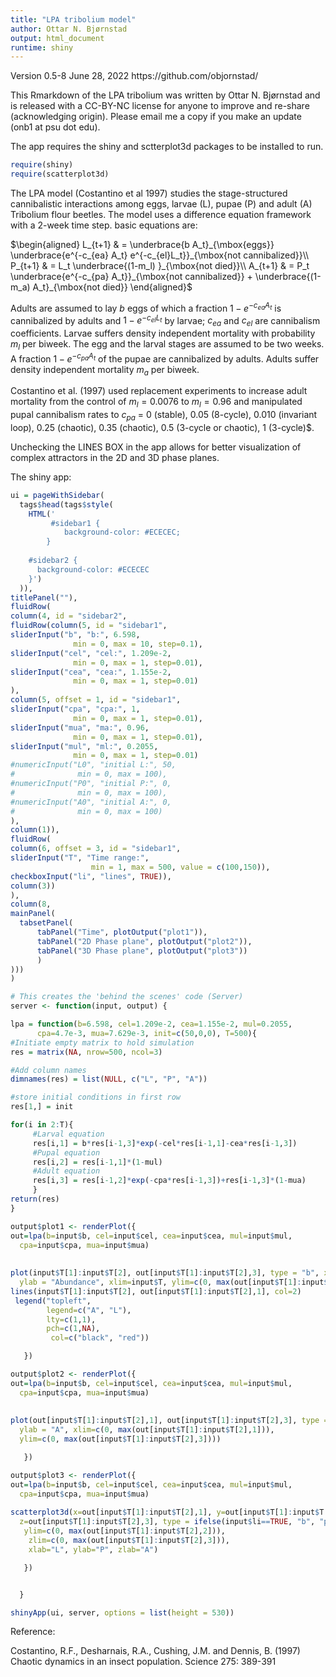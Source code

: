 ```yaml
---
title: "LPA tribolium model"
author: Ottar N. Bjørnstad
output: html_document
runtime: shiny
---
```


Version 0.5-8 June 28, 2022 
https://github.com/objornstad/

This Rmarkdown of the LPA tribolium was written by Ottar N. Bjørnstad and is released with a CC-BY-NC license for anyone to improve and re-share (acknowledging origin). Please email me a copy if you make an update (onb1 at psu dot edu).

The app requires the shiny and sctterplot3d packages to be installed to run. 
```r
require(shiny)
require(scatterplot3d)
```

The LPA model (Costantino et al 1997) studies the stage-structured cannibalistic interactions among eggs, larvae (L), pupae (P) and adult (A) Tribolium flour beetles. The model uses a difference equation framework with a 2-week time step. basic equations are:

$\begin{aligned}
L_{t+1} & = \underbrace{b A_t}_{\mbox{eggs}} \underbrace{e^{-c_{ea} A_t} e^{-c_{el}L_t}}_{\mbox{not cannibalized}}\\
P_{t+1} & =   L_t  \underbrace{(1-m_l) }_{\mbox{not died}}\\
A_{t+1} & =   P_t  \underbrace{e^{-c_{pa} A_t}}_{\mbox{not cannibalized}} + \underbrace{(1-m_a) A_t}_{\mbox{not died}}
\end{aligned}$

Adults are assumed to lay $b$ eggs of which a fraction $1-e^{-c_{ea} A_t}$ is cannibalized by adults and $1-e^{-c_{el}L_t}$ by larvae; $c_{ea}$ and $c_{el}$ are cannibalism coefficients. Larvae suffers density independent mortality with probability $m_l$ per biweek. The egg and the larval stages are assumed to be two weeks. A fraction $1-e^{-c_{pa} A_t}$ of the pupae are cannibalized by adults. Adults suffer density independent mortality $m_a$ per biweek.

Costantino et al. (1997) used replacement experiments to increase adult mortality from the control of $m_l = 0.0076$ to $m_l = 0.96$ and manipulated pupal cannibalism rates to $c_{pa}$ = 0 (stable), 0.05 (8-cycle), 0.010 (invariant loop), 0.25 (chaotic), 0.35 (chaotic), 0.5 (3-cycle or chaotic), 1 (3-cycle)$.

Unchecking the LINES BOX in the app allows for better visualization of complex attractors in the 2D and 3D phase planes.

The  shiny app:

```r
ui = pageWithSidebar(
  tags$head(tags$style(
    HTML('
         #sidebar1 {
            background-color: #ECECEC;
        }
    
    #sidebar2 {
      background-color: #ECECEC
    }')
  )),
titlePanel(""),
fluidRow(
column(4, id = "sidebar2",
fluidRow(column(5, id = "sidebar1",
sliderInput("b", "b:", 6.598,
              min = 0, max = 10, step=0.1),
sliderInput("cel", "cel:", 1.209e-2,
              min = 0, max = 1, step=0.01),
sliderInput("cea", "cea:", 1.155e-2,
              min = 0, max = 1, step=0.01)
),
column(5, offset = 1, id = "sidebar1",
sliderInput("cpa", "cpa:", 1,
              min = 0, max = 1, step=0.01),
sliderInput("mua", "ma:", 0.96,
              min = 0, max = 1, step=0.01),
sliderInput("mul", "ml:", 0.2055,
              min = 0, max = 1, step=0.01)
#numericInput("L0", "initial L:", 50,
#              min = 0, max = 100),
#numericInput("P0", "initial P:", 0,
#              min = 0, max = 100),
#numericInput("A0", "initial A:", 0,
#              min = 0, max = 100)
),
column(1)),
fluidRow(
column(6, offset = 3, id = "sidebar1",
sliderInput("T", "Time range:",
                  min = 1, max = 500, value = c(100,150)),
checkboxInput("li", "lines", TRUE)),
column(3))
),
column(8, 
mainPanel(
  tabsetPanel(
      tabPanel("Time", plotOutput("plot1")), 
      tabPanel("2D Phase plane", plotOutput("plot2")),   
      tabPanel("3D Phase plane", plotOutput("plot3"))
      )
)))
)

# This creates the 'behind the scenes' code (Server)
server <- function(input, output) {

lpa = function(b=6.598, cel=1.209e-2, cea=1.155e-2, mul=0.2055, 
      cpa=4.7e-3, mua=7.629e-3, init=c(50,0,0), T=500){
#Initiate empty matrix to hold simulation
res = matrix(NA, nrow=500, ncol=3)

#Add column names
dimnames(res) = list(NULL, c("L", "P", "A"))

#store initial conditions in first row
res[1,] = init

for(i in 2:T){
     #Larval equation
     res[i,1] = b*res[i-1,3]*exp(-cel*res[i-1,1]-cea*res[i-1,3])
     #Pupal equation
     res[i,2] = res[i-1,1]*(1-mul)
     #Adult equation
     res[i,3] = res[i-1,2]*exp(-cpa*res[i-1,3])+res[i-1,3]*(1-mua)
     }
return(res)
}

output$plot1 <- renderPlot({
out=lpa(b=input$b, cel=input$cel, cea=input$cea, mul=input$mul,
  cpa=input$cpa, mua=input$mua)
 
 
plot(input$T[1]:input$T[2], out[input$T[1]:input$T[2],3], type = "b", xlab = "Week", 
  ylab = "Abundance", xlim=input$T, ylim=c(0, max(out[input$T[1]:input$T[2],c(1,3)])))
lines(input$T[1]:input$T[2], out[input$T[1]:input$T[2],1], col=2)
 legend("topleft",
        legend=c("A", "L"),
        lty=c(1,1),
        pch=c(1,NA),
         col=c("black", "red"))

   })

output$plot2 <- renderPlot({
out=lpa(b=input$b, cel=input$cel, cea=input$cea, mul=input$mul,
  cpa=input$cpa, mua=input$mua)
 
 
plot(out[input$T[1]:input$T[2],1], out[input$T[1]:input$T[2],3], type = ifelse(input$li==TRUE, "b", "p"), xlab = "L", 
  ylab = "A", xlim=c(0, max(out[input$T[1]:input$T[2],1])), 
  ylim=c(0, max(out[input$T[1]:input$T[2],3])))

   })

output$plot3 <- renderPlot({
out=lpa(b=input$b, cel=input$cel, cea=input$cea, mul=input$mul,
  cpa=input$cpa, mua=input$mua)
 
scatterplot3d(x=out[input$T[1]:input$T[2],1], y=out[input$T[1]:input$T[2],2], 
  z=out[input$T[1]:input$T[2],3], type = ifelse(input$li==TRUE, "b", "p"), xlim=c(0, max(out[input$T[1]:input$T[2],1])),
   ylim=c(0, max(out[input$T[1]:input$T[2],2])),
    zlim=c(0, max(out[input$T[1]:input$T[2],3])),
    xlab="L", ylab="P", zlab="A")

   })


  }

shinyApp(ui, server, options = list(height = 530))
```

Reference:

Costantino, R.F., Desharnais, R.A., Cushing, J.M. and Dennis, B. (1997) Chaotic dynamics 
            in an insect population. Science 275: 389-391